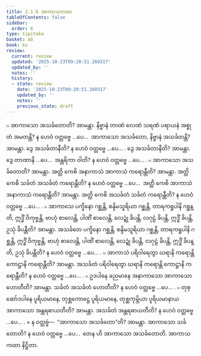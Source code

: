 ```yaml
---
title: 2.1.6 အာကာသကထာ
tableOfContents: false
sidebar:
  order: 6
type: tipitaka
basket: ab
book: kv
review:
  current: review
  updated: '2025-10-23T09:20:51.260317'
  updated_by: ''
  notes: ''
  history:
  - state: review
    date: '2025-10-23T09:20:51.260317'
    updated_by: ''
    notes: ''
    previous_state: draft
---
```



<ReviewStatus review={frontmatter.review} showDetails={true} />

<HypothesisAnnotation frontmatter={frontmatter} />

<DynamicBreadcrumb />

<Division number="460" book="kv" e="ch" v="32" p="246">

<Paragraph number="1579" book="kv">
๐ အာကာသော အသင်္ခတောတိ? အာမန္တာ. နိဗ္ဗာနံ တာဏံ လေဏံ သရဏံ ပရာယနံ အစ္စုတံ အမတန္တိ? န ဟေဝံ ဝတ္တဗ္ဗေ …ပေ…  အာကာသော အသင်္ခတော, နိဗ္ဗာနံ အသင်္ခတန္တိ? အာမန္တာ. ဒွေ အသင်္ခတာနီတိ? န ဟေဝံ ဝတ္တဗ္ဗေ …ပေ… . ဒွေ အသင်္ခတာနီတိ? အာမန္တာ. ဒွေ တာဏာနိ …ပေ…  အန္တရိကာ ဝါတိ? န ဟေဝံ ဝတ္တဗ္ဗေ …ပေ… .
</Paragraph>

<Paragraph number="1580" book="kv">
๐ အာကာသော အသင်္ခတောတိ? အာမန္တာ. အတ္ထိ ကေစိ အနာကာသံ အာကာသံ ကရောန္တီတိ? အာမန္တာ. အတ္ထိ ကေစိ သင်္ခတံ အသင်္ခတံ ကရောန္တီတိ? န ဟေဝံ ဝတ္တဗ္ဗေ …ပေ…  အတ္ထိ ကေစိ အာကာသံ အနာကာသံ ကရောန္တီတိ? အာမန္တာ. အတ္ထိ ကေစိ အသင်္ခတံ သင်္ခတံ ကရောန္တီတိ? န ဟေဝံ ဝတ္တဗ္ဗေ …ပေ… .
</Paragraph>

<Paragraph number="1581" book="kv">
๐ အာကာသေ ပက္ခိနော ဂစ္ဆန္တိ, စန္ဒိမသူရိယာ ဂစ္ဆန္တိ, တာရကရူပါနိ ဂစ္ဆန္တိ, ဣဒ္ဓိံ ဝိကုဗ္ဗန္တိ, ဗာဟုံ စာလေန္တိ, ပါဏိံ စာလေန္တိ, လေဍ္ဍုံ ခိပန္တိ, လဂုဠံ ခိပန္တိ, ဣဒ္ဓိံ ခိပန္တိ, ဥသုံ ခိပန္တီတိ? အာမန္တာ. အသင်္ခတေ ပက္ခိနော ဂစ္ဆန္တိ, စန္ဒိမသူရိယာ ဂစ္ဆန္တိ, တာရကရူပါနိ ဂစ္ဆန္တိ, ဣဒ္ဓိံ ဝိကုဗ္ဗန္တိ, ဗာဟုံ စာလေန္တိ, ပါဏိံ စာလေန္တိ, လေဍ္ဍုံ ခိပန္တိ, လဂုဠံ ခိပန္တိ, ဣဒ္ဓိံ ခိပန္တိ, ဥသုံ ခိပန္တီတိ? န ဟေဝံ ဝတ္တဗ္ဗေ …ပေ… .
</Paragraph>

</Division>
<Division number="461" book="kv" e="ch" v="32" p="246">

<Paragraph number="1582" book="kv">
๐ အာကာသံ ပရိဝါရေတွာ ဃရာနိ ကရောန္တိ ကောဋ္ဌာနိ ကရောန္တီတိ? အာမန္တာ. အသင်္ခတံ ပရိဝါရေတွာ ဃရာနိ ကရောန္တိ ကောဋ္ဌာနိ ကရောန္တီတိ? န ဟေဝံ ဝတ္တဗ္ဗေ …ပေ… .
</Paragraph>

<Paragraph number="1583" book="kv">
๐ ဥဒပါနေ ခညမာနေ အနာကာသော အာကာသော ဟောတီတိ? အာမန္တာ. သင်္ခတံ အသင်္ခတံ ဟောတီတိ? န ဟေဝံ ဝတ္တဗ္ဗေ …ပေ… .
</Paragraph>

<Paragraph number="1584" book="kv">
๐ တုစ္ဆော်ဒပါနေ ပူရိယမာနေ, တုစ္ဆကောဋ္ဌေ ပူရိယမာနေ, တုစ္ဆကုမ္ဘိယာ ပူရိယမာနာယ အာကာသော အန္တရဓာယတီတိ? အာမန္တာ. အသင်္ခတံ အန္တရဓာယတီတိ? န ဟေဝံ ဝတ္တဗ္ဗေ …ပေ… .
</Paragraph>

</Division>
<Division number="462" book="kv" e="ch" v="32" p="247">

<Paragraph number="1585" book="kv">
× န ဝတ္တဗ္ဗံ—  “အာကာသော အသင်္ခတော”တိ? အာမန္တာ. အာကာသော သင်္ခတောတိ? န ဟေဝံ ဝတ္တဗ္ဗေ …ပေ…  တေန ဟိ အာကာသော အသင်္ခတောတိ.

</Paragraph>
</Division>

<Paragraph number="1586" type="center" book="kv">
အာကာသကထာ နိဋ္ဌိတာ.
</Paragraph>